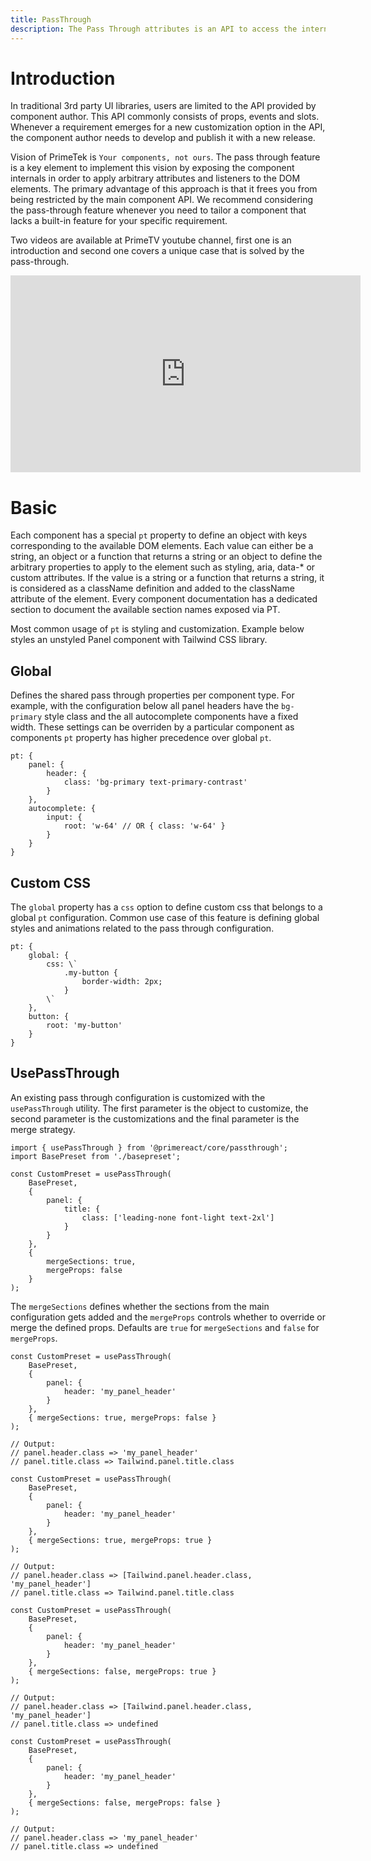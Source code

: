 ```yaml
---
title: PassThrough
description: The Pass Through attributes is an API to access the internal DOM Structure of the components.
---
```


# Introduction

In traditional 3rd party UI libraries, users are limited to the API provided by component author. This API commonly consists of props, events and slots. Whenever a requirement emerges for a new customization option in the API, the component
author needs to develop and publish it with a new release.

Vision of PrimeTek is `Your components, not ours`. The pass through feature is a key element to implement this vision by exposing the component internals in order to apply arbitrary attributes and listeners to the DOM elements. The primary
advantage of this approach is that it frees you from being restricted by the main component API. We recommend considering the pass-through feature whenever you need to tailor a component that lacks a built-in feature for your specific
requirement.

Two videos are available at PrimeTV youtube channel, first one is an introduction and second one covers a unique case that is solved by the pass-through.

<div className="video-container">
    <iframe width="560" height="315" src="https://www.youtube.com/embed/videoseries?si=gBh1ow-f0JfGWPrv&amp;list=PLC9bp-OHi-Wk9fMhxOM1u6Si82i6AxqUM" frameBorder="0" allowFullScreen></iframe>
</div>

# Basic

Each component has a special `pt` property to define an object with keys corresponding to the available DOM elements. Each value can either be a string, an object or a function that returns a string or an object to define the
arbitrary properties to apply to the element such as styling, aria, data-\* or custom attributes. If the value is a string or a function that returns a string, it is considered as a className definition and added to the className attribute of the
element. Every component documentation has a dedicated section to document the available section names exposed via PT.

Most common usage of `pt` is styling and customization. Example below styles an unstyled Panel component with Tailwind CSS library.

<DocComponentViewer name="passthrough:basic-demo" />

## Global

Defines the shared pass through properties per component type. For example, with the configuration below all panel headers have the `bg-primary` style class and the all autocomplete components have a fixed width. These settings can be overriden by a particular component as components `pt` property has higher precedence over global `pt`.

```tsx
pt: {
    panel: {
        header: {
            class: 'bg-primary text-primary-contrast'
        }
    },
    autocomplete: {
        input: {
            root: 'w-64' // OR { class: 'w-64' }
        }
    }
}
```

## Custom CSS

The `global` property has a `css` option to define custom css that belongs to a global `pt` configuration. Common use case of this feature is defining global styles and animations related to the pass through configuration.

```tsx
pt: {
    global: {
        css: \`
            .my-button {
                border-width: 2px;
            }
        \`
    },
    button: {
        root: 'my-button'
    }
}
```

## UsePassThrough

An existing pass through configuration is customized with the `usePassThrough` utility. The first parameter is the object to customize, the second parameter is the customizations and the final parameter is the merge strategy.

```tsx
import { usePassThrough } from '@primereact/core/passthrough';
import BasePreset from './basepreset';

const CustomPreset = usePassThrough(
    BasePreset,
    {
        panel: {
            title: {
                class: ['leading-none font-light text-2xl']
            }
        }
    },
    {
        mergeSections: true,
        mergeProps: false
    }
);
```

The `mergeSections` defines whether the sections from the main configuration gets added and the `mergeProps` controls whether to override or merge the defined props. Defaults are `true` for `mergeSections` and `false` for `mergeProps`.

```tsx
const CustomPreset = usePassThrough(
    BasePreset,
    {
        panel: {
            header: 'my_panel_header'
        }
    },
    { mergeSections: true, mergeProps: false }
);

// Output:
// panel.header.class => 'my_panel_header'
// panel.title.class => Tailwind.panel.title.class
```

```tsx
const CustomPreset = usePassThrough(
    BasePreset,
    {
        panel: {
            header: 'my_panel_header'
        }
    },
    { mergeSections: true, mergeProps: true }
);

// Output:
// panel.header.class => [Tailwind.panel.header.class, 'my_panel_header']
// panel.title.class => Tailwind.panel.title.class
```

```tsx
const CustomPreset = usePassThrough(
    BasePreset,
    {
        panel: {
            header: 'my_panel_header'
        }
    },
    { mergeSections: false, mergeProps: true }
);

// Output:
// panel.header.class => [Tailwind.panel.header.class, 'my_panel_header']
// panel.title.class => undefined
```

```tsx
const CustomPreset = usePassThrough(
    BasePreset,
    {
        panel: {
            header: 'my_panel_header'
        }
    },
    { mergeSections: false, mergeProps: false }
);

// Output:
// panel.header.class => 'my_panel_header'
// panel.title.class => undefined
```
